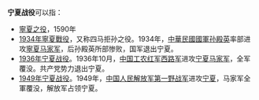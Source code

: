 '''宁夏战役'''可以指：
* [[寧夏之役|寧夏之役]]，1590年
* [[四马拒孙之役|1934年寧夏戰役]]，又称四马拒孙之役。1934年，[[中華民國國軍|中華民國國軍]][[孙殿英|孙殿英]]率部进攻[[寧夏省_(中華民國)|寧夏]][[马家军|马家军]]，后孙殿英所部惨败，国军退出宁夏。
* [[1936年宁夏战役|1936年宁夏战役]]。1936年10月，[[中国工农红军|中国工农红军]][[西路军|西路军]]进攻[[寧夏省_(中華民國)|宁夏]][[马家军|马家军]]，全军覆没。共产党势力退出宁夏。
* [[1949年宁夏战役|1949年宁夏战役]]。1949年，[[中国人民解放军|中国人民解放军]][[第一野战军|第一野战军]]进攻[[寧夏省_(中華民國)|宁夏]]，马家军全軍覆没，解放军占领宁夏。
{{Disambiguation|Cat=四字中国战事消歧义}}